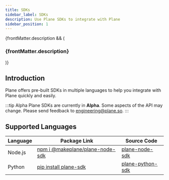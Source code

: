 ```yaml
---
title: SDKs
sidebar_label: SDKs
description: Use Plane SDKs to integrate with Plane
sidebar_position: 1
---
```


{frontMatter.description && (

<h3 className="description">{frontMatter.description}</h3>
)}

## Introduction

Plane offers pre-built SDKs in multiple languages to help you integrate with Plane
quickly and easily.

:::tip Alpha
Plane SDKs are currently in **Alpha**. Some aspects of the API may change. Please send
feedback to engineering@plane.so.
:::

## Supported Languages

| Language | Package Link                                                                               | Source Code                                                       |
| -------- | ------------------------------------------------------------------------------------------ | ----------------------------------------------------------------- |
| Node.js  | [npm i @makeplane/plane-node-sdk](https://www.npmjs.com/package/@makeplane/plane-node-sdk) | [plane-node-sdk](https://github.com/makeplane/plane-node-sdk)     |
| Python   | [pip install plane-sdk](https://pypi.org/project/plane-sdk/)                               | [plane-python-sdk](https://github.com/makeplane/plane-python-sdk) |
